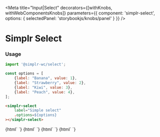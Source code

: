 
<Meta
  title="Input|Select"
  decorators={[withKnobs, withWebComponentsKnobs]}
  parameters={{ component: 'simplr-select', options: { selectedPanel: 'storybookjs/knobs/panel' } }}
/>

# Simplr Select

### Usage

```js
import '@simplr-wc/select';

const options = [
    {label: "Banana", value: 1},
    {label: "Strawberry", value: 2},
    {label: "Kiwi", value: 3},
    {label: "Peach", value: 4},
];
```

```html
<simplr-select
    label="Simple select"
    .options=${options}
></simplr-select>
```


<Story name="Select">
  {html`
    <simplr-select
        label="Simple select"
        .options=${[
                       {label: "Banana", value: 1},
                       {label: "Strawberry", value: 2},
                       {label: "Kiwi", value: 3},
                       {label: "Peach", value: 4},
                   ]}
    ></simplr-select>
  `}
</Story>

<Story name="Multi-Select">
    {html`
    <simplr-select
    multi
        label="Simple select"
        .selectedValues=${[1,3]}
        .options=${[
                       {label: "Banana", value: 1},
                       {label: "Strawberry", value: 2},
                       {label: "Kiwi", value: 3},
                       {label: "Peach", value: 4},
                   ]}
    ></simplr-select>
    `}
</Story>

<Story name="Select with icon">
  {html`
    <simplr-select
        label="Simple select"
        icon="shopping_cart"
        .options=${[
                       {label: "Banana", value: 1},
                       {label: "Strawberry", value: 2},
                       {label: "Kiwi", value: 3},
                       {label: "Peach", value: 4},
                   ]}
    ></simplr-select>
  `}
</Story>


<Story name="Required Select">
  {html`
    <simplr-select
        label="Simple select"
        icon="shopping_cart"
        required
        .options=${[
                       {label: "Banana", value: 1},
                       {label: "Strawberry", value: 2},
                       {label: "Kiwi", value: 3},
                       {label: "Peach", value: 4},
                   ]}
    ></simplr-select>
  `}
</Story>

<Props of="simplr-select" />
